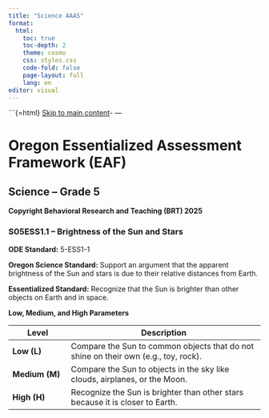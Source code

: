 ```yaml
---
title: "Science AAAS"
format:
  html:
    toc: true
    toc-depth: 2
    theme: cosmo
    css: styles.css
    code-fold: false
    page-layout: full
    lang: en
editor: visual
---
```


\`\`\`{=html} <a href="#main" class="skip-link">Skip to main content</a>- ---

# **Oregon Essentialized Assessment Framework (EAF)**

## **Science – Grade 5**

**Copyright Behavioral Research and Teaching (BRT) 2025**

::: {.section aria-labelledby="“standard1”"}
### **S05ESS1.1 – Brightness of the Sun and Stars**

**ODE Standard:** 5-ESS1-1

**Oregon Science Standard:** Support an argument that the apparent brightness of the Sun and stars is due to their relative distances from Earth.

**Essentialized Standard:** Recognize that the Sun is brighter than other objects on Earth and in space.

**Low, Medium, and High Parameters**

| Level | Description |
|-----------------|-------------------------------------------------------|
| **Low (L)** | Compare the Sun to common objects that do not shine on their own (e.g., toy, rock). |
| **Medium (M)** | Compare the Sun to objects in the sky like clouds, airplanes, or the Moon. |
| **High (H)** | Recognize the Sun is brighter than other stars because it is closer to Earth. |
:::
